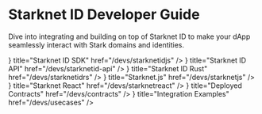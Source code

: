 # Starknet ID Developer Guide

Dive into integrating and building on top of Starknet ID to make your dApp seamlessly interact with Stark domains and identities.


<Cards>
  <Card
    icon={<CodeIcon />}
    title="Starknet ID SDK"
    href="/devs/starknetidjs"
  />
   <Card
    icon={<CodeIcon />}
    title="Starknet ID API"
    href="/devs/starknetid-api"
  />
   <Card
    icon={<CodeIcon />}
    title="Starknet ID Rust"
    href="/devs/starknetidrs"
  />
   <Card
    icon={<CodeIcon />}
    title="Starknet.js"
    href="/devs/starknetjs"
  />
   <Card
    icon={<CodeIcon />}
    title="Starknet React"
    href="/devs/starknetreact"
  />
   <Card
    icon={<CodeIcon />}
    title="Deployed Contracts"
    href="/devs/contracts"
  />
    <Card
    icon={<CodeIcon />}
    title="Integration Examples"
    href="/devs/usecases"
  />
  
</Cards>
